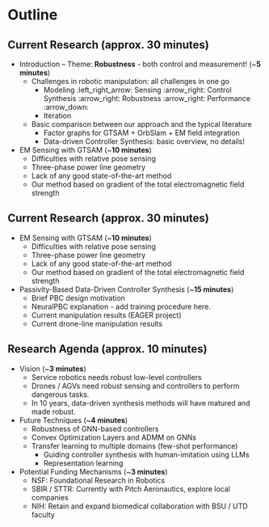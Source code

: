 # Outline {visibility="uncounted"}
<!-- ###################################################################### -->

## Current Research (approx. **30 minutes**) {auto-animate=true visibility="uncounted"}

* Introduction -- Theme: **Robustness** - both control and measurement! (~**5 minutes**)
    * Challenges in robotic manipulation: all challenges in one go
        * Modeling :left_right_arrow: Sensing :arrow_right: Control Synthesis :arrow_right: Robustness :arrow_right: Performance :arrow_down:
        * Iteration  
    * Basic comparison between our approach and the typical literature
        * Factor graphs for GTSAM + OrbSlam + EM field integration
        * Data-driven Controller Synthesis: basic overview, no details!

* EM Sensing with GTSAM (~**10 minutes**)
    * Difficulties with relative pose sensing
    * Three-phase power line geometry 
    * Lack of any good state-of-the-art method
    * Our method based on gradient of the total electromagnetic field strength


## Current Research (approx. **30 minutes**) {auto-animate=true visibility="uncounted"}

* EM Sensing with GTSAM (~**10 minutes**)
    * Difficulties with relative pose sensing
    * Three-phase power line geometry 
    * Lack of any good state-of-the-art method
    * Our method based on gradient of the total electromagnetic field strength

* Passivity-Based Data-Driven Controller Synthesis (~**15 minutes**)
    * Brief PBC design motivation
    * NeuralPBC explanation - add training procedure here.
    * Current manipulation results (EAGER project)
    * Current drone-line manipulation results


## Research Agenda (approx. **10 minutes**) {auto-animate=true visibility="uncounted"}

* Vision (~**3 minutes**)
    * Service robotics needs robust low-level controllers
    * Drones / AGVs need robust sensing and controllers to perform dangerous tasks.
    * In 10 years, data-driven synthesis methods will have matured and made robust.

* Future Techniques (~**4 minutes**)
    * Robustness of GNN-based controllers
    * Convex Optimization Layers and ADMM on GNNs
    * Transfer learning to multiple domains (few-shot performance)
        * Guiding controller synthesis with human-imitation using LLMs
        * Representation learning

* Potential Funding Mechanisms (~**3 minutes**)
    * NSF: Foundational Research in Robotics
    * SBIR / STTR: Currently with Pitch Aeronautics, explore local companies
    * NIH: Retain and expand biomedical collaboration with BSU / UTD faculty